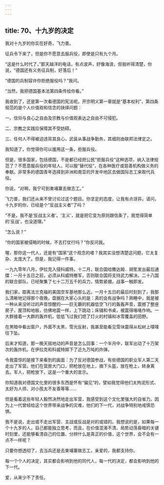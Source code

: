 ```yaml
---
---
---
```

title: 70、十九岁的决定
---




我对十九岁的你实在好奇，飞力普。

征兵令下来了，但是你不愿意去服兵役，即使是只有九个月。

“这是什么时代了，”那天越洋的电话，有点波声，好像海浪，但我听得清楚，你说，“德国还有义务征兵制，好落后！”

“德国的兵制容许你拒绝服役吗？”我问。

“当然，我把德国基本法第四条传给你看。”

我收到了，还是第一次看德国的宪法呢。开宗明义第一章就是“基本权利”，第四条规范的是个人价值观和信念的抉择问题：

一、信仰与良心之自由及宗教与价值观表达之自由不可侵犯。

二、宗教之实践应保障其不受妨碍。

三、任何人不得被迫违背其良心，武装从事战争勤务，其细则由联邦法律定之。

我知道了，你觉得你可以援用这一条，拒服兵役。

但是，很多国家，包括德国，不是都已经把公民“拒服兵役”这种选项，纳入法律规范了？不愿意服兵役的年轻人，可以服“替代役”，在各种医疗或慈善机构做义务的奉献。非常多的德国青年选择到非洲和南亚的开发中地区去做国际志工来取代兵役。

你说，“对啊，我宁可到柬埔寨去做志工。”

飞力普，我们还从来不曾讨论过这个题目。你坚定的态度，让我有点讶异。请问，十九岁的你，已经是个“反战主义者”了吗？

“不是，我不是‘反战主义者’。‘主义’，就是把它变为原则跟信条了，我觉得简单的‘反战’，也没道理。”

“怎么说？”

“你的国家被侵略的时候，不去打仗行吗？”你反问我。

喔，那你这一代人，还是有“国家”这个观念的喽？我其实没想清楚这问题，它太复杂、太庞大了。但是，我记得一件事。

一九九零年八月，伊拉克入侵科威特。十二月，联合国给撒达姆．胡笙发出最后通牒：一月十五日之前，必须从科威特撤军，否则联合国将支持武力解决。二十八国的联合部队，已经聚集了七十二万五千的兵力，情势紧绷，战事一触即发。

我们家，距离法兰克福的美国空军基地那么近。一月十五日的最后时刻到了，我那么清晰地记得那个夜晚，盘据在大家心头的是：真的会有战争吗？熟睡中，我是被一种从来没听过的声音惊醒的——巨无霸的机器低空飞行的轰轰声音，震撼了整座房子，屋顶和地板，彷佛地震一样，上下跳动；床铺和书桌，被震得咯咯作响。一大群接着一大群的轰炸机，低低飞过我们熄了灯火的村镇和冰雪覆盖的田野。

在黑暗中看出窗户，外面不太黑，雪光反射，我甚至能看见雪块震得从松树上噗噗往下坠。

后来才知道，那一晚天摇地动的声音是怎么回事：一个半月中，联军出动了十万架次的轰炸机，在伊拉克和科威特掷下了近九万吨的炸弹。

令我震惊的是接下来看到的画面：为了反对德国参战，有些德国的职业军人第二天走出了军营。他们在营房大门口，把枪放在地上，摘下头盔，放在枪上，转身离去。军人，把枪放下，这是一个重大的宣示。

你知道我对德国文化里的很多东西是怀有“偏见”的，譬如我觉得他们太拘泥形式、太好为人师、对小孩太不友善等等……

但是看着这些年轻人毅然决然地走出军营，我感受到这个文化里强大的自省力。因为上一代曾经给这个世界带来战争的灾难，他们的下一代，对战争特别地戒慎恐惧。

我不是说，走出或不走出军营、主战或反战是对的或错的。我想说的是，如果每一个十九岁的人，自己都能独立思考，而且，在价值混淆不清、局势动荡昏暗的关键时刻里，还能够看清自己的位置、分辨什么是真正的价值，这个世界，会不会有一点不一样呢？

只要你想透彻了，去当兵还是去柬埔寨做志工，亲爱的，我都支持你。

每一个个人的决定，其实都会影响到他的同代人，每一代的决定，都会影响到他的下一代。

爱，从来少不了责任。